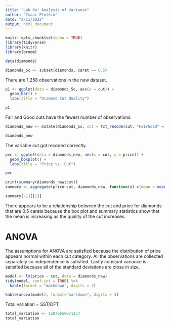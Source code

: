 ```yaml
---
title: "Lab 04: Analysis of Variance"
author: "Isaac Plotkin"
date: "2/11/2022"
output: html_document
---
```


```r
knitr::opts_chunk$set(echo = TRUE)
library(tidyverse)
library(knitr)
library(broom)
```

```r
data(diamonds)

diamonds_5c <- subset(diamonds, carat == 0.5)

```
There are 1,258 observations in the new dataset.

```r
p1 <- ggplot(data = diamonds_5c, aes(x = cut)) +
  geom_bar() + 
  labs(title = "Diamond Cut Quality")

p1
```

Fair and Good cuts have the fewest number of observations.


```r
diamonds_new <- mutate(diamonds_5c, cut = fct_recode(cut, "FairGood" = "Fair", "FairGood" = "Good"))

diamonds_new
```
The variable cut got recoded correctly.


```r
pvc <- ggplot(data = diamonds_new, aes(x = cut, y = price)) +
  geom_boxplot() +
  labs(title = "Price vs. Cut")

pvc
```
```r
print(summary(diamonds_new$cut))
summary <- aggregate(price~cut, diamonds_new, function(x) c(mean = mean(x), sd = sd(x)))

summary[-1][[1]]
```

There appears to be a relationship between the cut and price for diamonds that are 0.5 carats because the box plot and summary statistics show
that the mean is increasing as the quality of the cut increases. 


# ANOVA

The assumptions for ANOVA are satisfied because the distribution of price appears normal within each cut category. 
All the observations are collected separately so independence is satisfied. Lastly constant variance is satisfied because all of the standard
deviations are close in size.


```r
model <- lm(price ~ cut, data = diamonds_new)
tidy(model, conf.int = TRUE) %>%
  kable(format = "markdown", digits = 3)

kable(anova(model), format="markdown", digits = 3)
```

Total variation = SST/DFT
```r
total_variation <- 150706506/1257
total_variation
```

















